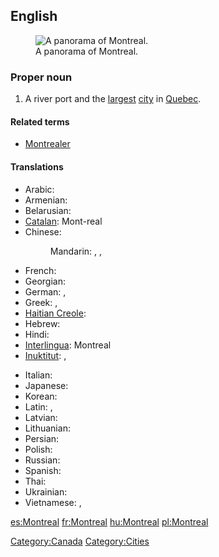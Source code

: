 {{also|Montréal}}
==English==
{{wikipedia}}
[[Image:Montreal Twilight Panorama 2006.jpg|thumb|right|A panorama of Montreal.]]

===Proper noun===
{{en-proper noun}}

# A river port and the [[largest]] [[city]] in [[Quebec]].

====Related terms====
* [[Montrealer]]

====Translations====
{{trans-top|a city in Quebec}}
* Arabic: {{t|ar|مونتريال|m|tr=muntriyaal}}
* Armenian: {{t|hy|Մոնրեալ|tr=Monreal}}
* Belarusian: {{t|be|Манрэаль|m|tr=Manreál’|xs=Belarusian}}
* [[Catalan]]: Mont-real
* Chinese:
*: Mandarin: {{t|cmn|蒙特利爾|sc=Hani}},  {{t|cmn|蒙特利尔|tr=Méngtèlì'ěr|sc=Hani}}, {{t|cmn|满地河|tr=Mǎndìhé|sc=Hani}}
* French: {{t+|fr|Montréal|m}}
* Georgian: {{t|ka|მონრეალი|sc=Geor|xs=Georgian}}
* German: {{t-|de|Montreal|n}},  {{t+|de|Montréal|n}}
* Greek: {{t|el|Μόντρεαλ|tr=Móntreal}},  {{t|el|Μονρεάλη|tr=Monre&aacute;li}}
* [[Haitian Creole]]: {{tø|ht|Monreyal}}
* Hebrew: {{t|he|מונטריאול}}
* Hindi: {{t|hi|मॉन्ट्रियल|tr=monṭriyal|xs=Hindi}}
* [[Interlingua]]: Montreal
* [[Inuktitut]]: {{t|iu|Manrial|tr=ᒧᕆᐊᓪ|sc=Cans|xs=Inuktitut}},  {{t|iu|ᒧᕆᑐᐋᓪ|tr=Munturiaal|sc=Cans|xs=Inuktitut}}
{{trans-mid}}
* Italian: {{t-|it|Montreale|f}}
* Japanese: {{t|ja|モントリオー|tr=Montoriōru}}
* Korean: {{t+|ko|몬트리올|tr=Monteuriol|sc=Hang}}
* Latin: {{t-|la|Mons Regius|m|alt=Mons Rēgius}}, {{t-|la|Mons Regalis|m|alt=Mōns Rēgālis}}
* Latvian: {{t|lv|Monreāla|xs=Latvian}}
* Lithuanian: {{t|lt|Monrealis|xs=Lithuanian}}
* Persian: {{t|fa|مونترال|xs=Persian}}
* Polish: {{t+|pl|Montreal|m}}
* Russian: {{t|ru|Монреаль|m|tr=Monreál’}}
* Spanish: {{t+|es|Montreal|m}}
* Thai: {{t|th|มอนทรีออล}}
* Ukrainian: {{t|uk|Монреаль|m|tr=Monreál’|xs=Ukrainian}}
* Vietnamese: {{t|vi|Môn re an|xs=Vietnamese}},  {{t|vi|Montr&eacute;al|xs=Vietnamese}}
{{trans-bottom}}

[[Category:Canada]]
[[Category:Cities]]

[[es:Montreal]]
[[fr:Montreal]]
[[hu:Montreal]]
[[pl:Montreal]]